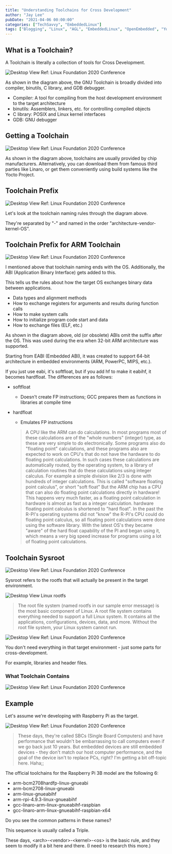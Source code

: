 ```yaml
---
title: "Understanding Toolchains for Cross Development"
author: "Jay Lee"
pubDate: "2021-04-06 00:00:00"
categories: ["TechSavvy", "EmbeddedLinux"]
tags: ["Blogging", "Linux", "AGL", "EmbeddedLinux", "OpenEmbedded", "Yocto", "CrossDevelopment", "GCC", "GDB", "Toolchain"]
---
```


## What is a Toolchain?

A Toolchain is literally a collection of tools for Cross Development.

![Desktop View](/assets/img/01-Toolchain/1.png)
Ref: Linux Foundation 2020 Conference   

As shown in the diagram above, the GNU Toolchain is broadly divided into compiler, binutils, C library, and GDB debugger.

- Compiler: A tool for compiling from the host development environment to the target architecture
- binutils: Assemblers, linkers, etc. for controlling compiled objects
- C library: POSIX and Linux kernel interfaces
- GDB: GNU debugger

## Getting a Toolchain

![Desktop View](/assets/img/01-Toolchain/2.png)
Ref: Linux Foundation 2020 Conference   

As shown in the diagram above, toolchains are usually provided by chip manufacturers. Alternatively, you can download them from famous third parties like Linaro, or get them conveniently using build systems like the Yocto Project.

## Toolchain Prefix

![Desktop View](/assets/img/01-Toolchain/3.png)
Ref: Linux Foundation 2020 Conference   

Let's look at the toolchain naming rules through the diagram above.

They're separated by "-" and named in the order "architecture-vendor-kernel-OS".

## Toolchain Prefix for ARM Toolchain

![Desktop View](/assets/img/01-Toolchain/4.png)
Ref: Linux Foundation 2020 Conference   

I mentioned above that toolchain naming ends with the OS. Additionally, the ABI (Application Binary Interface) gets added to this.

This tells us the rules about how the target OS exchanges binary data between applications.

- Data types and alignment methods
- How to exchange registers for arguments and results during function calls
- How to make system calls
- How to initialize program code start and data
- How to exchange files (ELF, etc.)

As shown in the diagram above, old (or obsolete) ABIs omit the suffix after the OS. This was used during the era when 32-bit ARM architecture was supported.

Starting from EABI (Embedded ABI), it was created to support 64-bit architecture in embedded environments (ARM, PowerPC, MIPS, etc.).

If you just use eabi, it's softfloat, but if you add hf to make it eabihf, it becomes hardfloat. The differences are as follows:

- softfloat
    - Doesn't create FP instructions; GCC prepares them as functions in libraries at compile time
- hardfloat
    - Emulates FP instructions

    > A CPU like the ARM can do calculations. In most programs most of these calculations are of the "whole numbers" (integer) type, as these are very simple to do electronically.
    Some programs also do "floating point" calculations, and these programs also are expected to work on CPU's that do not have the hardware to do floating point calculations. In such cases these calculations are automatically routed, by the operating system, to a library of calculation routines that do these calculations using integer calculus. For example a simple division like 2/3 is done with hundreds of integer calculations. This is called "software floating point calculus", or short "soft float"
    But the ARM chip has a CPU that can also do floating point calculations directly in hardware!
    This happens very much faster, as a floating point calculation in hardware is almost as fast as a integer calculation. hardware floating point calculus is shortened to "hard float".
    In the past the R-PI's operating systems did not "know" the R-PI's CPU could do floating point calculus, so all floating point calculations were done using the software library. With the latest OS's they became "aware" of the hard float capability of the PI and began using it, which means a very big speed increase for programs using a lot of floating point calculations.

## Toolchain Sysroot

![Desktop View](/assets/img/01-Toolchain/5.png)
Ref: Linux Foundation 2020 Conference   

Sysroot refers to the rootfs that will actually be present in the target environment.

![Desktop View](/assets/img/01-Toolchain/6.png)
Linux rootfs

> The root file system (named rootfs in our sample error message) is the most basic component of Linux. A root file system contains everything needed to support a full Linux system. It contains all the applications, configurations, devices, data, and more. Without the root file system, your Linux system cannot run.

![Desktop View](/assets/img/01-Toolchain/7.png)
Ref: Linux Foundation 2020 Conference   

You don't need everything in that target environment - just some parts for cross-development.

For example, libraries and header files.

### What Toolchain Contains

![Desktop View](/assets/img/01-Toolchain/8.png)
Ref: Linux Foundation 2020 Conference   

## Example

Let's assume we're developing with Raspberry Pi as the target.

![Desktop View](/assets/img/01-Toolchain/9.png)
Ref: Linux Foundation 2020 Conference   

> These days, they're called SBCs (Single Board Computers) and have performance that wouldn't be embarrassing to call computers even if we go back just 10 years. But embedded devices are still embedded devices - they don't match our host computer performance, and the goal of the device isn't to replace PCs, right? I'm getting a bit off-topic here. Haha;;

The official toolchains for the Raspberry Pi 3B model are the following 6:

- arm-bcm2708hardfp-linux-gnueabi
- arm-bcm2708-linux-gnueabi
- arm-linux-gnueabihf
- arm-rpi-4.9.3-linux-gnueabihf
- gcc-linaro-arm-linux-gnueabihf-raspbian
- gcc-linaro-arm-linux-gnueabihf-raspbian-x64

Do you see the common patterns in these names?

This sequence is usually called a Triple.

These days, \<arch>-\<vendor>-\<kernel>-\<os> is the basic rule, and they seem to modify it a bit here and there. (I need to research this more.)
